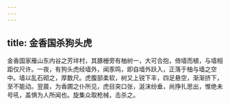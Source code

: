 ```yaml
---
---
---
```

title: 金香国杀狗头虎
---



金香国家雁山东内谷之芳垟村，其豚栅旁有柚树一，大可合抱，倚墙而植，与墙相距仅尺许。一夜，有狗头虎经墙外，闻豕鸣，即自墙外跃入，正落于柚与墙之空中。墙以乱石砌之，厚数尺。虎腹部柔软，树又上锐下丰，四足悬空，渐渐挤下，至不能动。翌晨，为香圃之仆所见，虎目突口张，涎沫纷垂，尚挣扎思出，惟绝未号吼，盖惧为人所闻也。旋集众取枪械，击杀之。